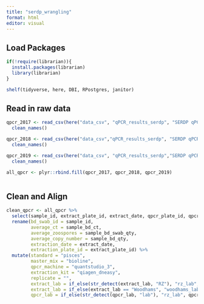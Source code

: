 ```yaml
---
title: "serdp_wrangling"
format: html
editor: visual
---
```


## Load Packages

```r

if(!require(librarian)){
  install.packages(librarian)
  library(librarian)
}

shelf(tidyverse, here, DBI, RPostgres, janitor)

```

## Read in raw data
```r

qpcr_2017 <- read_csv(here("data_csv", "qPCR_results_serdp", "SERDP qPCR results 2017_220721.csv")) %>% 
  clean_names()

qpcr_2018 <- read_csv(here("data_csv","qPCR_results_serdp", "SERDP qPCR results 2018_191129.csv")) %>% 
  clean_names()

qpcr_2019 <- read_csv(here("data_csv", "qPCR_results_serdp","SERDP qPCR results 2019_220721.csv")) %>% 
  clean_names()

all_qpcr <- plyr::rbind.fill(qpcr_2017, qpcr_2018, qpcr_2019) 



```

## Clean and Align
```r
clean_qpcr <- all_qpcr %>% 
  select(sample_id, extract_plate_id, extract_date, qpcr_plate_id, qpcr_date, sample_bd_ct, sample_bd_qty, sample_bd_swab_qty, extract_lab, qpcr_lab) %>% 
  rename(bd_swab_id = sample_id,
         average_ct = sample_bd_ct,
         average_zoospores = sample_bd_swab_qty,
         average_copy_number = sample_bd_qty,
         extraction_date = extract_date,
         extraction_plate_id = extract_plate_id) %>% 
  mutate(standard = "pisces",
         master_mix = "bioline",
         qpcr_machine = "quantstudio_3",
         extraction_kit = "qiagen_dneasy",
         replicate = "",
         extract_lab = if_else(str_detect(extract_lab, "RZ"), "rz_lab", extract_lab),
         extract_lab = if_else(extract_lab == "Woodhams", "woodhams_lab", extract_lab),
         qpcr_lab = if_else(str_detect(qpcr_lab, "lab"), "rz_lab", qpcr_lab))
```

